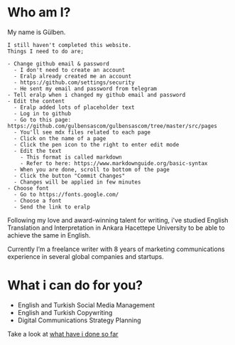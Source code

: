 
# Who am I?

My name is Gülben.

```
I still haven't completed this website.
Things I need to do are;

- Change github email & password
  - I don't need to create an account
  - Eralp already created me an account
  - https://github.com/settings/security
  - He sent my email and password from telegram
- Tell eralp when i changed my github email and password
- Edit the content
  - Eralp added lots of placeholder text
  - Log in to github
  - Go to this page: https://github.com/gulbensascom/gulbensascom/tree/master/src/pages
  - You'll see mdx files related to each page
  - Click on the name of a page
  - Click the pen icon to the right to enter edit mode
  - Edit the text
    - This format is called markdown
    - Refer to here: https://www.markdownguide.org/basic-syntax
  - When you are done, scroll to bottom of the page
  - Click the button "Commit Changes"
  - Changes will be applied in few minutes
- Choose font
  - Go to https://fonts.google.com/
  - Choose a font
  - Send the link to eralp
```

Following my love and award-winning talent for writing,
i've studied English Translation and Interpretation in Ankara Hacettepe University to be able to achieve the same in English.

Currently I’m a freelance writer with 8 years of marketing communications experience in several global companies and startups.

# What i can do for you?

- <FaPencilAlt /> English and Turkish Social Media Management
- <FaPenAlt /> English and Turkish Copywriting
- <FaPenFancy /> Digital Communications Strategy Planning

Take a look at [what have i done so far](/portfolio)
